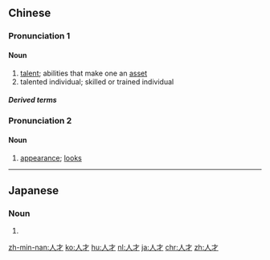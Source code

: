==Chinese==

===Pronunciation 1===
{{zh-forms|alt=人材}}
{{zh-pron
|m=réncái
|ma=y
|c=jan4 coi4
|h=pfs=ngìn-chhòi
|mn=zz,kh:jîn-châi/xm,qz,tp:lîn-châi
|cat=n
}}

====Noun====
{{zh-noun}}

# [[talent]]; abilities that make one an [[asset]]
# talented individual; skilled or trained individual {{gloss|in education or employment}}
#: {{zh-x|培養 人才|to produce '''talented people'''}}

=====Derived terms=====
{{zh-der|人才市場|一表人才|人才代訓所|人才出眾|人才外流|人才庫|人才濟濟|人才輩出|人才難得|人才戰略|佳人才子|專業人才|軟人才|過人才略}}

===Pronunciation 2===
{{zh-forms|alt=人材,儂才}}
{{zh-pron
|mn=xm,zz,tw:lâng-châi
|cat=n
}}

====Noun====
{{zh-noun}}

# {{lb|zh|Min Nan}} [[appearance]]; [[looks]]
#: {{zh-x|恁 查某囝 的 人才 生做 袂䆀。|Your daughter looks pretty.|MN}}

{{zh-cat|Elementary}}

----

==Japanese==
{{ja-kanjitab|じん|ざい|yomi=on}}

===Noun===
{{ja-noun|じんざい}}

# {{alternative form of|人材|lang=ja}}

[[zh-min-nan:人才]]
[[ko:人才]]
[[hu:人才]]
[[nl:人才]]
[[ja:人才]]
[[chr:人才]]
[[zh:人才]]